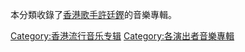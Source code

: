 本分類收錄了[[香港|香港]][[歌手|歌手]][[許廷鏗|許廷鏗]]的音樂專輯。
[[Category:香港流行音乐专辑|Category:香港流行音乐专辑]]
[[Category:各演出者音樂專輯|Category:各演出者音樂專輯]]